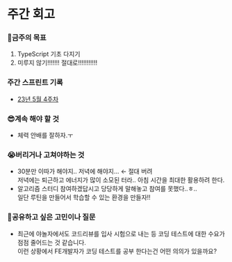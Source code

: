 
# 주간 회고

<Authors date="2023년 05월 4주차">
  <Author name="김영찬" link="https://twitter.com/shuding_" />
</Authors>

### 🎯금주의 목표
1. TypeScript 기초 다지기
2. 미루지 않기!!!!!!! 절대로!!!!!!!!!!!

### 주간 스프린트 기록
- [23년 5월 4주차](https://reflect.site/g/0-chan/3rd-week-of-may-2023/52475e6900c34e568d70b54f5555a6dd)

### 😎계속 해야 할 것
- 체력 안배를 잘하자.ㅜ
### 😭버리거나 고쳐야하는 것
- 30분만 이따가 해야지.. 저녁에 해야지... ← 절대 버려  
저녁에는 퇴근하고 에너지가 많이 소모된 터라.. 아침 시간을 최대한 활용하려 한다.
- 알고리즘 스터디 참여하겠답시고 당당하게 말해놓고 참여를 못했다..ㅎ..  
일단 루틴을 만들어서 학습할 수 있는 환경을 만들자!!
### 💬공유하고 싶은 고민이나 질문
- 최근에 야놀자에서도 코드리뷰를 입사 시험으로 내는 등 코딩 테스트에 대한 수요가 점점 줄어드는 것 같습니다.  
이런 상황에서 FE개발자가 코딩 테스트를 공부 한다는건 어떤 의의가 있을까요?
